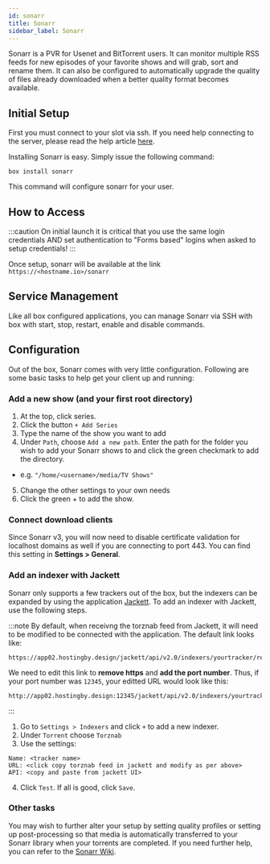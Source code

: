 ```yaml
---
id: sonarr
title: Sonarr
sidebar_label: Sonarr
---
```


Sonarr is a PVR for Usenet and BitTorrent users. It can monitor multiple RSS feeds for new episodes of your favorite shows and will grab, sort and rename them. It can also be configured to automatically upgrade the quality of files already downloaded when a better quality format becomes available.

## Initial Setup

First you must connect to your slot via ssh. If you need help connecting to the server, please read the help article [here](../getting-started/how-do-i-connect.md).

Installing Sonarr is easy. Simply issue the following command:

```plaintext main
box install sonarr
```

This command will configure sonarr for your user.

## How to Access

:::caution On initial launch it is critical that you use the same login credentials AND set authentication to "Forms based" logins when asked to setup credentials!
:::

Once setup, sonarr will be available at the link `https://<hostname.io>/sonarr`

## Service Management

Like all box configured applications, you can manage Sonarr via SSH with box with start, stop, restart, enable and disable commands.


<SystemdTabs service="sonarr" />

## Configuration

Out of the box, Sonarr comes with very little configuration. Following are some basic tasks to help get your client up and running:

### Add a new show (and your first root directory)

1. At the top, click series.
2. Click the button `+ Add Series`
3. Type the name of the show you want to add
4. Under `Path`, choose `Add a new path`. Enter the path for the folder you wish to add your Sonarr shows to and click the green checkmark to add the directory.

- e.g. `"/home/<username>/media/TV Shows"`

5. Change the other settings to your own needs
6. Click the green + to add the show.

### Connect download clients


<Clients />

Since Sonarr v3, you will now need to disable certificate validation for localhost domains as well if you are connecting to port 443. You can find this setting in **Settings > General**.

### Add an indexer with Jackett

Sonarr only supports a few trackers out of the box, but the indexers can be expanded by using the application [Jackett](jackett.mdx). To add an indexer with Jackett, use the following steps.

:::note
By default, when receivng the torznab feed from Jackett, it will need to be modified to be connected with the application. The default link looks like:

```plaintext
https://app02.hostingby.design/jackett/api/v2.0/indexers/yourtracker/results/torznab/
```

We need to edit this link to **remove https** and **add the port number**. Thus, if your port number was `12345`, your editted URL would look like this:

```plaintext
http://app02.hostingby.design:12345/jackett/api/v2.0/indexers/yourtracker/results/torznab/
```

:::

1. Go to `Settings > Indexers` and click `+` to add a new indexer.
2. Under `Torrent` choose `Torznab`
3. Use the settings:

```plaintext main
Name: <tracker name>
URL: <click copy torznab feed in jackett and modify as per above>
API: <copy and paste from jackett UI>
```

4. Click `Test`. If all is good, click `Save`.

### Other tasks

You may wish to further alter your setup by setting quality profiles or setting up post-processing so that media is automatically transferred to your Sonarr library when your torrents are completed. If you need further help, you can refer to the [Sonarr Wiki](https://github.com/Sonarr/Sonarr/wiki).
